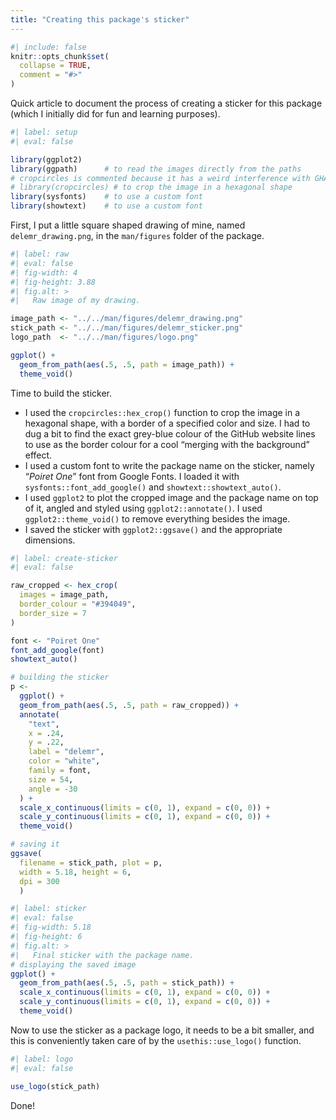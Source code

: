 ```yaml
---
title: "Creating this package's sticker"
---
```


```r
#| include: false
knitr::opts_chunk$set(
  collapse = TRUE,
  comment = "#>"
)
```

Quick article to document the process of creating a sticker for this package (which I initially did for fun and learning purposes).

```r
#| label: setup
#| eval: false

library(ggplot2)
library(ggpath)      # to read the images directly from the paths
# cropcircles is commented because it has a weird interference with GHA
# library(cropcircles) # to crop the image in a hexagonal shape
library(sysfonts)    # to use a custom font
library(showtext)    # to use a custom font
```

First, I put a little square shaped drawing of mine, named `delemr_drawing.png`, in the `man/figures` folder of the package. 

```r
#| label: raw
#| eval: false
#| fig-width: 4
#| fig-height: 3.88
#| fig.alt: >
#|   Raw image of my drawing.

image_path <- "../../man/figures/delemr_drawing.png"
stick_path <- "../../man/figures/delemr_sticker.png"
logo_path  <- "../../man/figures/logo.png"

ggplot() + 
  geom_from_path(aes(.5, .5, path = image_path)) +
  theme_void()
```

Time to build the sticker. 

- I used the `cropcircles::hex_crop()` function to crop the image in a hexagonal shape, with a border of a specified color and size. I had to dug a bit to find the exact grey-blue colour of the GitHub website lines to use as the border colour for a cool "merging with the background" effect.
- I used a custom font to write the package name on the sticker, namely "*Poiret One*" font from Google Fonts. I loaded it with `sysfonts::font_add_google()` and `showtext::showtext_auto()`.
- I used `ggplot2` to plot the cropped image and the package name on top of it, angled and styled using `ggplot2::annotate()`. I used `ggplot2::theme_void()` to remove everything besides the image.
- I saved the sticker with `ggplot2::ggsave()` and the appropriate dimensions.

```r
#| label: create-sticker
#| eval: false

raw_cropped <- hex_crop(
  images = image_path,
  border_colour = "#394049",
  border_size = 7
)

font <- "Poiret One" 
font_add_google(font)
showtext_auto()

# building the sticker
p <- 
  ggplot() + 
  geom_from_path(aes(.5, .5, path = raw_cropped)) +
  annotate(
    "text",
    x = .24,
    y = .22,
    label = "delemr",
    color = "white",
    family = font,
    size = 54,
    angle = -30
  ) +
  scale_x_continuous(limits = c(0, 1), expand = c(0, 0)) +
  scale_y_continuous(limits = c(0, 1), expand = c(0, 0)) +
  theme_void()

# saving it
ggsave(
  filename = stick_path, plot = p,
  width = 5.18, height = 6,
  dpi = 300
  )
```


```r
#| label: sticker
#| eval: false
#| fig-width: 5.18
#| fig-height: 6
#| fig.alt: >
#|   Final sticker with the package name.
# displaying the saved image
ggplot() + 
  geom_from_path(aes(.5, .5, path = stick_path)) +
  scale_x_continuous(limits = c(0, 1), expand = c(0, 0)) +
  scale_y_continuous(limits = c(0, 1), expand = c(0, 0)) +
  theme_void()
```

Now to use the sticker as a package logo, it needs to be a bit smaller, and this is conveniently taken care of by the `usethis::use_logo()` function.

```r
#| label: logo
#| eval: false

use_logo(stick_path)
```

Done!
